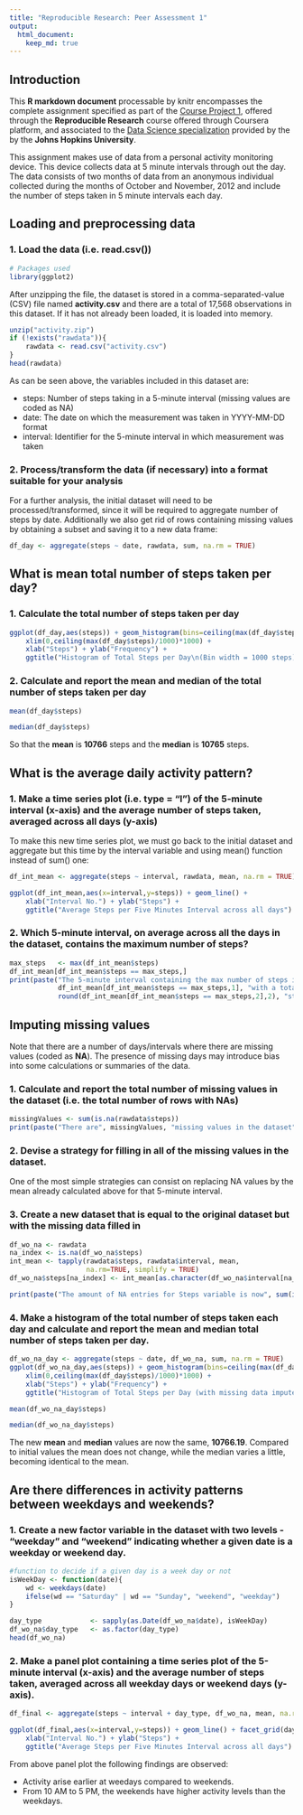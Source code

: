 ```yaml
---
title: "Reproducible Research: Peer Assessment 1"
output: 
  html_document:
    keep_md: true
---
```


## Introduction

This **R markdown document** processable by knitr encompasses the complete assignment specified as part of the [Course Project 1](https://www.coursera.org/learn/reproducible-research/peer/gYyPt/course-project-1), offered through the **Reproducible Research** course offered through Coursera platform, and associated to the [Data Science specialization](https://www.coursera.org/specializations/jhu-data-science) provided by the by the **Johns Hopkins University**.

This assignment makes use of data from a personal activity monitoring device. This device collects data at 5 minute intervals through out the day. The data consists of two months of data from an anonymous individual collected during the months of October and November, 2012 and include the number of steps taken in 5 minute intervals each day.

## Loading and preprocessing data

### 1. Load the data (i.e. read.csv())

```r
# Packages used
library(ggplot2)
```

After unzipping the file, the dataset is stored in a comma-separated-value (CSV) file named **activity.csv** and there are a total of 17,568 observations in this dataset. If it has not already been loaded, it is loaded into memory.


```r
unzip("activity.zip")
if (!exists("rawdata")){
    rawdata <- read.csv("activity.csv")
}
head(rawdata)
```

As can be seen above, the variables included in this dataset are:

* steps: Number of steps taking in a 5-minute interval (missing values are coded as NA)
* date: The date on which the measurement was taken in YYYY-MM-DD format
* interval: Identifier for the 5-minute interval in which measurement was taken

### 2. Process/transform the data (if necessary) into a format suitable for your analysis

For a further analysis, the initial dataset will need to be processed/transformed, since it will be required to aggregate number of steps by date. Additionally we also get rid of rows containing missing values by obtaining a subset and saving it to a new data frame:

```r
df_day <- aggregate(steps ~ date, rawdata, sum, na.rm = TRUE)
```

## What is mean total number of steps taken per day?

### 1. Calculate the total number of steps taken per day

```r
ggplot(df_day,aes(steps)) + geom_histogram(bins=ceiling(max(df_day$steps)/1000),col="white") + 
    xlim(0,ceiling(max(df_day$steps)/1000)*1000) + 
    xlab("Steps") + ylab("Frequency") +
    ggtitle("Histogram of Total Steps per Day\n(Bin width = 1000 steps)")
```

### 2. Calculate and report the mean and median of the total number of steps taken per day

```r
mean(df_day$steps)
```

```r
median(df_day$steps)
```

So that the **mean** is **10766** steps and the **median** is **10765** steps.

## What is the average daily activity pattern?

### 1. Make a time series plot (i.e. type = "l") of the 5-minute interval (x-axis) and the average number of steps taken, averaged across all days (y-axis)

To make this new time series plot, we must go back to the initial dataset and aggregate but this time by the interval variable and using mean() function instead of sum() one:

```r
df_int_mean <- aggregate(steps ~ interval, rawdata, mean, na.rm = TRUE)

ggplot(df_int_mean,aes(x=interval,y=steps)) + geom_line() +
    xlab("Interval No.") + ylab("Steps") +
    ggtitle("Average Steps per Five Minutes Interval across all days")
```

### 2. Which 5-minute interval, on average across all the days in the dataset, contains the maximum number of steps?

```r
max_steps   <- max(df_int_mean$steps)
df_int_mean[df_int_mean$steps == max_steps,]
print(paste("The 5-minute interval containing the max number of steps is the",
            df_int_mean[df_int_mean$steps == max_steps,1], "with a total of",
            round(df_int_mean[df_int_mean$steps == max_steps,2],2), "steps"))
```

## Imputing missing values

Note that there are a number of days/intervals where there are missing values (coded as **NA**). The presence of missing days may introduce bias into some calculations or summaries of the data.

### 1. Calculate and report the total number of missing values in the dataset (i.e. the total number of rows with NAs)

```r
missingValues <- sum(is.na(rawdata$steps))
print(paste("There are", missingValues, "missing values in the dataset" ))
```

### 2. Devise a strategy for filling in all of the missing values in the dataset.

One of the most simple strategies can consist on replacing NA values by the mean already calculated above for that 5-minute interval.

### 3. Create a new dataset that is equal to the original dataset but with the missing data filled in

```r
df_wo_na <- rawdata
na_index <- is.na(df_wo_na$steps)
int_mean <- tapply(rawdata$steps, rawdata$interval, mean, 
                   na.rm=TRUE, simplify = TRUE)
df_wo_na$steps[na_index] <- int_mean[as.character(df_wo_na$interval[na_index])]

print(paste("The amount of NA entries for Steps variable is now", sum(is.na(df_wo_na$steps))))
```

### 4. Make a histogram of the total number of steps taken each day and calculate and report the mean and median total number of steps taken per day. 

```r
df_wo_na_day <- aggregate(steps ~ date, df_wo_na, sum, na.rm = TRUE) 
ggplot(df_wo_na_day,aes(steps)) + geom_histogram(bins=ceiling(max(df_day$steps)/1000),col="white") + 
    xlim(0,ceiling(max(df_day$steps)/1000)*1000) + 
    xlab("Steps") + ylab("Frequency") +
    ggtitle("Histogram of Total Steps per Day (with missing data imputed)\n(Bin width = 1000 steps)")
```

```r
mean(df_wo_na_day$steps)
```

```r
median(df_wo_na_day$steps)
```

The new **mean** and **median** values are now the same, **10766.19**. Compared to initial values the mean does not change, while the median varies a little, becoming identical to the mean. 

## Are there differences in activity patterns between weekdays and weekends?

### 1. Create a new factor variable in the dataset with two levels - "weekday" and "weekend" indicating whether a given date is a weekday or weekend day.

```r
#function to decide if a given day is a week day or not
isWeekDay <- function(date){
    wd <- weekdays(date)
    ifelse(wd == "Saturday" | wd == "Sunday", "weekend", "weekday")
}

day_type            <- sapply(as.Date(df_wo_na$date), isWeekDay)
df_wo_na$day_type   <- as.factor(day_type)
head(df_wo_na)
```

### 2. Make a panel plot containing a time series plot of the 5-minute interval (x-axis) and the average number of steps taken, averaged across all weekday days or weekend days (y-axis).

```r
df_final <- aggregate(steps ~ interval + day_type, df_wo_na, mean, na.rm = TRUE)

ggplot(df_final,aes(x=interval,y=steps)) + geom_line() + facet_grid(day_type ~ .) +
    xlab("Interval No.") + ylab("Steps") +
    ggtitle("Average Steps per Five Minutes Interval across all days")
```

From above panel plot the following findings are observed:

* Activity arise earlier at weedays compared to weekends.
* From 10 AM to 5 PM, the weekends have higher activity levels than the weekdays.
